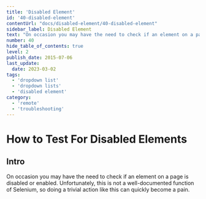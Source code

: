 ```yaml
---
title: 'Disabled Element'
id: '40-disabled-element'
contentUrl: "docs/disabled-element/40-disabled-element"
sidebar_label: Disabled Element
text: "On occasion you may have the need to check if an element on a page is disabled or enabled. Unfortunately, this is not a well-documented function of Selenium, so doing a trivial action like this can quickly become a pain."
number: 40
hide_table_of_contents: true
level: 2
publish_date: 2015-07-06
last_update:
  date: 2023-03-02
tags:
  - 'dropdown list'
  - 'dropdown lists'
  - 'disabled element'
category:
  - 'remote'
  - 'troubleshooting'
---
```


# How to Test For Disabled Elements

## Intro

On occasion you may have the need to check if an element on a page is disabled or enabled. Unfortunately, this is not a well-documented function of Selenium, so doing a trivial action like this can quickly become a pain.


<DropdownMarkdown folderName='40-disabled-element' />
